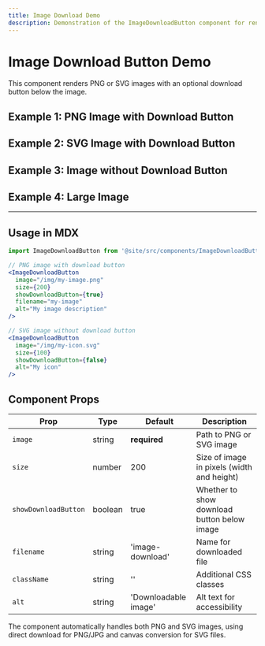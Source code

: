 ```yaml
---
title: Image Download Demo
description: Demonstration of the ImageDownloadButton component for rendering images with download functionality
---
```



# Image Download Button Demo

This component renders PNG or SVG images with an optional download button below the image.

## Example 1: PNG Image with Download Button

<ImageDownloadButton 
  image="/img/docusaurus.png"
  size={150}
  showDownloadButton={true}
  filename="docusaurus-logo"
  alt="Docusaurus logo"
/>

## Example 2: SVG Image with Download Button

<ImageDownloadButton 
  image="/img/logo.svg"
  size={120}
  showDownloadButton={true}
  filename="site-logo"
  alt="Site logo"
/>

## Example 3: Image without Download Button

<ImageDownloadButton 
  image="/img/docusaurus.png"
  size={100}
  showDownloadButton={false}
  alt="Docusaurus logo without download"
/>

## Example 4: Large Image

<ImageDownloadButton 
  image="/img/docusaurus.png"
  size={300}
  showDownloadButton={true}
  filename="large-docusaurus-logo"
  alt="Large Docusaurus logo"
/>

---

## Usage in MDX

```jsx
import ImageDownloadButton from '@site/src/components/ImageDownloadButton';

// PNG image with download button
<ImageDownloadButton 
  image="/img/my-image.png"
  size={200}
  showDownloadButton={true}
  filename="my-image"
  alt="My image description"
/>

// SVG image without download button
<ImageDownloadButton 
  image="/img/my-icon.svg"
  size={100}
  showDownloadButton={false}
  alt="My icon"
/>
```

## Component Props

| Prop | Type | Default | Description |
|------|------|---------|-------------|
| `image` | string | **required** | Path to PNG or SVG image |
| `size` | number | 200 | Size of image in pixels (width and height) |
| `showDownloadButton` | boolean | true | Whether to show download button below image |
| `filename` | string | 'image-download' | Name for downloaded file |
| `className` | string | '' | Additional CSS classes |
| `alt` | string | 'Downloadable image' | Alt text for accessibility |

The component automatically handles both PNG and SVG images, using direct download for PNG/JPG and canvas conversion for SVG files.